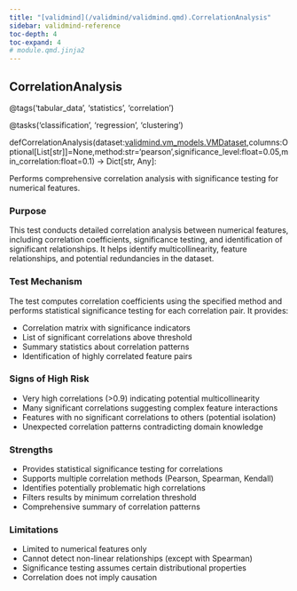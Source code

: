 ```yaml
---
title: "[validmind](/validmind/validmind.qmd).CorrelationAnalysis"
sidebar: validmind-reference
toc-depth: 4
toc-expand: 4
# module.qmd.jinja2
---
```


<!-- function.qmd.jinja2 -->

## CorrelationAnalysis<span class="suffix"></span>

<!-- signatures.jinja2 -->

::: {.signature}

<span class="decorators"><span class="decorator">@<span class="n">tags(<span class="s">'tabular_data'</span>, <span class="s">'statistics'</span>, <span class="s">'correlation'</span>)</span></span>

<span class="decorator">@<span class="n">tasks(<span class="s">'classification'</span>, <span class="s">'regression'</span>, <span class="s">'clustering'</span>)</span></span> </span>

<span class="kw">def</span><span class="name">CorrelationAnalysis</span>(<span class="params"><span class="n">dataset</span><span class="p">:</span><a href="/validmind/validmind/vm_models.qmd#vmdataset">validmind.vm_models.VMDataset</a><span class="muted">,</span></span><span class="params"><span class="n">columns</span><span class="p">:</span><span class="n">Optional</span><span class="p">\[</span><span class="n">List</span><span class="p">\[</span><span class="nb">str</span><span class="p">\]</span><span class="p">\]</span><span class="o">=</span><span class="kc">None</span><span class="muted">,</span></span><span class="params"><span class="n">method</span><span class="p">:</span><span class="nb">str</span><span class="o">=</span><span class="s1">'pearson'</span><span class="muted">,</span></span><span class="params"><span class="n">significance_level</span><span class="p">:</span><span class="nb">float</span><span class="o">=</span><span class="kc">0.05</span><span class="muted">,</span></span><span class="params"><span class="n">min_correlation</span><span class="p">:</span><span class="nb">float</span><span class="o">=</span><span class="kc">0.1</span></span>)<span class="p"> → </span><span class="return-annotation"><span class="n">Dict</span><span class="p">\[</span><span class="nb">str</span><span class="p">, </span><span class="n">Any</span><span class="p">\]</span></span>:

:::

<!-- docstring.jinja2 -->

Performs comprehensive correlation analysis with significance testing for numerical features.

### Purpose

This test conducts detailed correlation analysis between numerical features, including correlation coefficients, significance testing, and identification of significant relationships. It helps identify multicollinearity, feature relationships, and potential redundancies in the dataset.

### Test Mechanism

The test computes correlation coefficients using the specified method and performs statistical significance testing for each correlation pair. It provides:

- Correlation matrix with significance indicators
- List of significant correlations above threshold
- Summary statistics about correlation patterns
- Identification of highly correlated feature pairs

### Signs of High Risk

- Very high correlations (>0.9) indicating potential multicollinearity
- Many significant correlations suggesting complex feature interactions
- Features with no significant correlations to others (potential isolation)
- Unexpected correlation patterns contradicting domain knowledge

### Strengths

- Provides statistical significance testing for correlations
- Supports multiple correlation methods (Pearson, Spearman, Kendall)
- Identifies potentially problematic high correlations
- Filters results by minimum correlation threshold
- Comprehensive summary of correlation patterns

### Limitations

- Limited to numerical features only
- Cannot detect non-linear relationships (except with Spearman)
- Significance testing assumes certain distributional properties
- Correlation does not imply causation
